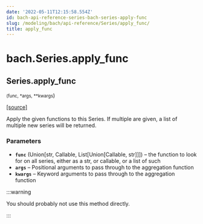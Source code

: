 ```yaml
---
date: '2022-05-11T12:15:58.554Z'
id: bach-api-reference-series-bach-series-apply-func
slug: /modeling/bach/api-reference/Series/apply_func/
title: apply_func
---
```


# bach.Series.apply_func

<div className="method">

## <span className="additional-name">Series.</span><span className="name">apply_func</span>

<small className="parameter-list">(<span className="parameter" id="func">func</span>, <span className="parameter" id="*">\*args</span>, <span className="parameter" id="**">\*\*kwargs</span></small>)


&#8203;<span className="view-source">[[source]](https://github.com/objectiv/objectiv-analytics/blob/main/bach/bach/series/series.py)</span>

<div className="content">

Apply the given functions to this Series.
If multiple are given, a list of multiple new series will be returned.


### Parameters

* **`func`** (Union[str, Callable, List[Union[Callable, str]]]) – the function to look for on all series, either as a str, or callable,
or a list of such
* **`args`** – Positional arguments to pass through to the aggregation function
* **`kwargs`** – Keyword arguments to pass through to the aggregation function


:::warning

You should probably not use this method directly.


:::


</div>


</div>
